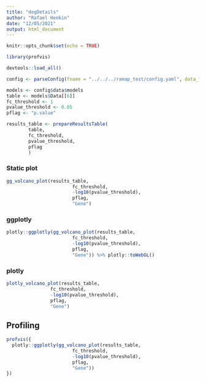 ```yaml
---
title: "degDetails"
author: "Rafael Henkin"
date: "12/05/2021"
output: html_document
---
```


```r
knitr::opts_chunk$set(echo = TRUE)
```


```r
library(profvis)
```

```r
devtools::load_all()
```

```r
config <- parseConfig(fname = "../../../ramap_test/config.yaml", data_folder = "../../../ramap_test")
```

```r
models <- config$data$models
table <- models$Data[[6]]
fc_threshold <- 1
pvalue_threshold <- 0.05 
pflag <- "p.value"

results_table <- prepareResultsTable(
        table,
        fc_threshold,
        pvalue_threshold,
        pflag
        )

```

### Static plot

```r
gg_volcano_plot(results_table,
                        fc_threshold,
                        -log10(pvalue_threshold),
                        pflag,
                        "Gene")
```

### ggplotly

```r
plotly::ggplotly(gg_volcano_plot(results_table,
                        fc_threshold,
                        -log10(pvalue_threshold),
                        pflag,
                        "Gene")) %>% plotly::toWebGL()
```


### plotly 
```r
plotly_volcano_plot(results_table,
                fc_threshold,
                -log10(pvalue_threshold),
                pflag,
                "Gene")
```


## Profiling

```r
profvis({ 
  plotly::ggplotly(gg_volcano_plot(results_table,
                        fc_threshold,
                        -log10(pvalue_threshold),
                        pflag,
                        "Gene"))
})
```